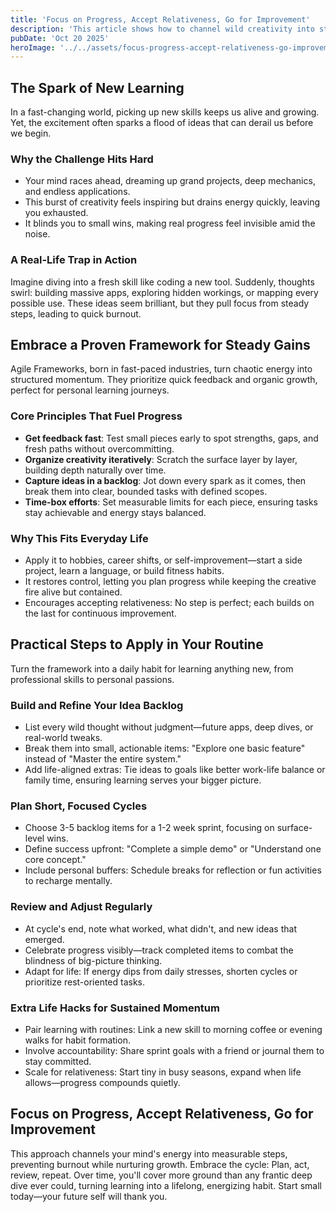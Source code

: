 ```yaml
---
title: 'Focus on Progress, Accept Relativeness, Go for Improvement'
description: 'This article shows how to channel wild creativity into steady progress using a simple, proven framework. No overwhelm—just clear steps, smart boundaries, and fast feedback.'
pubDate: 'Oct 20 2025'
heroImage: '../../assets/focus-progress-accept-relativeness-go-improvement.jpg'
---
```

## The Spark of New Learning
In a fast-changing world, picking up new skills keeps us alive and growing. Yet, the excitement often sparks a flood of ideas that can derail us before we begin.

### Why the Challenge Hits Hard
- Your mind races ahead, dreaming up grand projects, deep mechanics, and endless applications.
- This burst of creativity feels inspiring but drains energy quickly, leaving you exhausted.
- It blinds you to small wins, making real progress feel invisible amid the noise.

### A Real-Life Trap in Action
Imagine diving into a fresh skill like coding a new tool. Suddenly, thoughts swirl: building massive apps, exploring hidden workings, or mapping every possible use. These ideas seem brilliant, but they pull focus from steady steps, leading to quick burnout.

## Embrace a Proven Framework for Steady Gains
Agile Frameworks, born in fast-paced industries, turn chaotic energy into structured momentum. They prioritize quick feedback and organic growth, perfect for personal learning journeys.

### Core Principles That Fuel Progress
- **Get feedback fast**: Test small pieces early to spot strengths, gaps, and fresh paths without overcommitting.
- **Organize creativity iteratively**: Scratch the surface layer by layer, building depth naturally over time.
- **Capture ideas in a backlog**: Jot down every spark as it comes, then break them into clear, bounded tasks with defined scopes.
- **Time-box efforts**: Set measurable limits for each piece, ensuring tasks stay achievable and energy stays balanced.

### Why This Fits Everyday Life
- Apply it to hobbies, career shifts, or self-improvement—start a side project, learn a language, or build fitness habits.
- It restores control, letting you plan progress while keeping the creative fire alive but contained.
- Encourages accepting relativeness: No step is perfect; each builds on the last for continuous improvement.

## Practical Steps to Apply in Your Routine
Turn the framework into a daily habit for learning anything new, from professional skills to personal passions.

### Build and Refine Your Idea Backlog
- List every wild thought without judgment—future apps, deep dives, or real-world tweaks.
- Break them into small, actionable items: "Explore one basic feature" instead of "Master the entire system."
- Add life-aligned extras: Tie ideas to goals like better work-life balance or family time, ensuring learning serves your bigger picture.

### Plan Short, Focused Cycles
- Choose 3-5 backlog items for a 1-2 week sprint, focusing on surface-level wins.
- Define success upfront: "Complete a simple demo" or "Understand one core concept."
- Include personal buffers: Schedule breaks for reflection or fun activities to recharge mentally.

### Review and Adjust Regularly
- At cycle's end, note what worked, what didn't, and new ideas that emerged.
- Celebrate progress visibly—track completed items to combat the blindness of big-picture thinking.
- Adapt for life: If energy dips from daily stresses, shorten cycles or prioritize rest-oriented tasks.

### Extra Life Hacks for Sustained Momentum
- Pair learning with routines: Link a new skill to morning coffee or evening walks for habit formation.
- Involve accountability: Share sprint goals with a friend or journal them to stay committed.
- Scale for relativeness: Start tiny in busy seasons, expand when life allows—progress compounds quietly.

## Focus on Progress, Accept Relativeness, Go for Improvement
This approach channels your mind's energy into measurable steps, preventing burnout while nurturing growth. Embrace the cycle: Plan, act, review, repeat. Over time, you'll cover more ground than any frantic deep dive ever could, turning learning into a lifelong, energizing habit. Start small today—your future self will thank you.